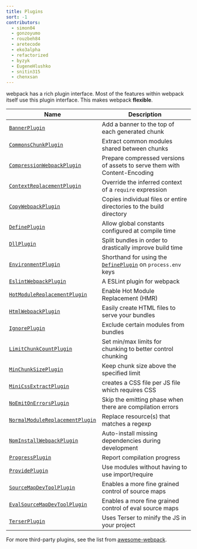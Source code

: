 ```yaml
---
title: Plugins
sort: -1
contributors:
  - simon04
  - gonzoyumo
  - rouzbeh84
  - aretecode
  - eko3alpha
  - refactorized
  - byzyk
  - EugeneHlushko
  - snitin315
  - chenxsan
---
```


webpack has a rich plugin interface. Most of the features within webpack itself use this plugin interface. This makes webpack **flexible**.

| Name                                                                            | Description                                                                            |
| ------------------------------------------------------------------------------- | -------------------------------------------------------------------------------------- |
| [`BannerPlugin`](/plugins/banner-plugin)                                        | Add a banner to the top of each generated chunk                                        |
| [`CommonsChunkPlugin`](/plugins/commons-chunk-plugin)                           | Extract common modules shared between chunks                                           |
| [`CompressionWebpackPlugin`](/plugins/compression-webpack-plugin)               | Prepare compressed versions of assets to serve them with Content-Encoding              |
| [`ContextReplacementPlugin`](/plugins/context-replacement-plugin)               | Override the inferred context of a `require` expression                                |
| [`CopyWebpackPlugin`](/plugins/copy-webpack-plugin)                             | Copies individual files or entire directories to the build directory                   |
| [`DefinePlugin`](/plugins/define-plugin)                                        | Allow global constants configured at compile time                                      |
| [`DllPlugin`](/plugins/dll-plugin)                                              | Split bundles in order to drastically improve build time                               |
| [`EnvironmentPlugin`](/plugins/environment-plugin)                              | Shorthand for using the [`DefinePlugin`](/plugins/define-plugin) on `process.env` keys |
| [`EslintWebpackPlugin`](/plugins/eslint-webpack-plugin)                         | A ESLint plugin for webpack                                                            |
| [`HotModuleReplacementPlugin`](/plugins/hot-module-replacement-plugin)          | Enable Hot Module Replacement (HMR)                                                    |
| [`HtmlWebpackPlugin`](/plugins/html-webpack-plugin)                             | Easily create HTML files to serve your bundles                                         |
| [`IgnorePlugin`](/plugins/ignore-plugin)                                        | Exclude certain modules from bundles                                                   |
| [`LimitChunkCountPlugin`](/plugins/limit-chunk-count-plugin)                    | Set min/max limits for chunking to better control chunking                             |
| [`MinChunkSizePlugin`](/plugins/min-chunk-size-plugin)                          | Keep chunk size above the specified limit                                              |
| [`MiniCssExtractPlugin`](/plugins/mini-css-extract-plugin)                      | creates a CSS file per JS file which requires CSS                                      |
| [`NoEmitOnErrorsPlugin`](/configuration/optimization/#optimizationemitonerrors) | Skip the emitting phase when there are compilation errors                              |
| [`NormalModuleReplacementPlugin`](/plugins/normal-module-replacement-plugin)    | Replace resource(s) that matches a regexp                                              |
| [`NpmInstallWebpackPlugin`](/plugins/install-webpack-plugin)                    | Auto-install missing dependencies during development                                   |
| [`ProgressPlugin`](/plugins/progress-plugin)                                    | Report compilation progress                                                            |
| [`ProvidePlugin`](/plugins/provide-plugin)                                      | Use modules without having to use import/require                                       |
| [`SourceMapDevToolPlugin`](/plugins/source-map-dev-tool-plugin)                 | Enables a more fine grained control of source maps                                     |
| [`EvalSourceMapDevToolPlugin`](/plugins/eval-source-map-dev-tool-plugin)        | Enables a more fine grained control of eval source maps                                |
| [`TerserPlugin`](/plugins/terser-webpack-plugin/)                               | Uses Terser to minify the JS in your project                                           |

For more third-party plugins, see the list from [awesome-webpack](https://github.com/webpack-contrib/awesome-webpack#webpack-plugins).
